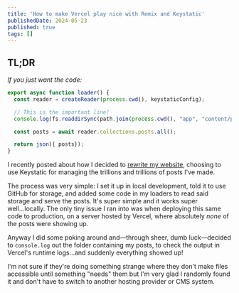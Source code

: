 ```yaml
---
title: 'How to make Vercel play nice with Remix and Keystatic'
publishedDate: 2024-05-23
published: true
tags: []
---
```

## TL;DR

*If you just want the code:*

```typescript
export async function loader() {
  const reader = createReader(process.cwd(), keystaticConfig);

  // This is the important line!
  console.log(fs.readdirSync(path.join(process.cwd(), "app", "content/posts")));

  const posts = await reader.collections.posts.all();

  return json({ posts});
}
```

I recently posted about how I decided to [rewrite my website](https://benslv.dev/posts/rewriting-my-website), choosing to use Keystatic for managing the trillions and trillions of posts I've made.&#x20;

The process was very simple: I set it up in local development, told it to use GitHub for storage, and added some code in my loaders to read said storage and serve the posts. It's super simple and it works super well...locally. The only tiny issue I ran into was when deploying this same code to production, on a server hosted by Vercel, where absolutely *none* of the posts were showing up.

Anyway I did some poking around and—through sheer, dumb luck—decided to `console.log` out the folder containing my posts, to check the output in Vercel's runtime logs...and suddenly everything showed up!

I'm not sure if they're doing something strange where they don't make files accessible until something "needs" them but I'm very glad I randomly found it and don't have to switch to another hosting provider or CMS system.
